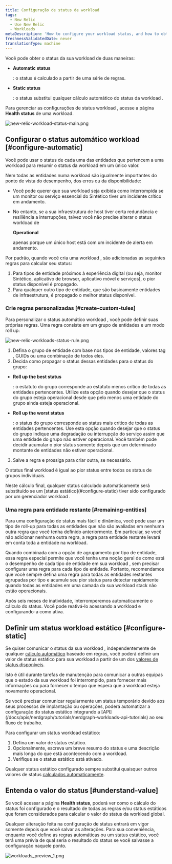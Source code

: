 ```yaml
---
title: Configuração de status de workload
tags:
  - New Relic
  - Use New Relic
  - Workloads
metaDescription: 'How to configure your workload status, and how to obtain the workload status.'
freshnessValidatedDate: never
translationType: machine
---
```





Você pode obter o status da sua workload de duas maneiras:

* <DoNotTranslate>**Automatic status**</DoNotTranslate>

  : o status é calculado a partir de uma série de regras.

* <DoNotTranslate>**Static status**</DoNotTranslate>

  : o status substitui qualquer cálculo automático do status da workload .

Para gerenciar as configurações de status workload , acesse a página <DoNotTranslate>**Health status**</DoNotTranslate> de uma workload.

<img
  title="new-relic-workload-status-main.png"
  alt="new-relic-workload-status-main.png"
  src={solutionsWorkloadStatusMain}
/>

## Configurar o status automático workload [#configure-automatic]

Você pode usar o status de cada uma das entidades que pertencem a uma workload para resumir o status da workload em um único valor.

Nem todas as entidades numa workload são igualmente importantes do ponto de vista do desempenho, dos erros ou da disponibilidade:

* Você pode querer que sua workload seja exibida como interrompida se um monitor ou serviço essencial do Sintético tiver um incidente crítico em andamento.

* No entanto, se a sua infraestrutura de host tiver certa redundância e resiliência a interrupções, talvez você não precise alterar o status workload de

  <DoNotTranslate>**Operational**</DoNotTranslate>

  apenas porque um único host está com um incidente de alerta em andamento.

Por padrão, quando você cria uma workload , são adicionadas as seguintes regras para calcular seu status:

1. Para tipos de entidade próximos à experiência digital (ou seja, monitor Sintético, aplicativo de browser, aplicativo móvel e serviços), o pior status disponível é propagado.
2. Para qualquer outro tipo de entidade, que são basicamente entidades de infraestrutura, é propagado o melhor status disponível.

### Crie regras personalizadas [#create-custom-tules]

Para personalizar o status automático workload , você pode definir suas próprias regras. Uma regra consiste em um grupo de entidades e um modo roll up:

<img
  title="new-relic-workloads-status-rule.png"
  alt="new-relic-workloads-status-rule.png"
  src={solutionsWorkloadStatusRule}
/>

1. Defina o grupo de entidade com base nos tipos de entidade, valores tag , GUIDs ou uma combinação de todos eles.
2. Decida como propagar o status dessas entidades para o status do grupo:

* <DoNotTranslate>**Roll up the best status**</DoNotTranslate>

  : o estatuto do grupo corresponde ao estatuto menos crítico de todas as entidades pertencentes. Utilize esta opção quando desejar que o status do grupo esteja operacional desde que pelo menos uma entidade do grupo ainda esteja operacional.

* <DoNotTranslate>**Roll up the worst status**</DoNotTranslate>

  : o status do grupo corresponde ao status mais crítico de todas as entidades pertencentes. Use esta opção quando desejar que o status do grupo indique uma degradação ou interrupção do serviço assim que uma entidade do grupo não estiver operacional. Você também pode decidir acumular o pior status somente depois que um determinado montante de entidades não estiver operacional.

3. Salve a regra e prossiga para criar outra, se necessário.

O status final workload é igual ao pior status entre todos os status de grupos individuais.

<Callout variant="important">
  Neste cálculo final, qualquer status calculado automaticamente será substituído se um [status estático](#configure-static) tiver sido configurado por um gerenciador workload .
</Callout>

### Uma regra para entidade restante [#remaining-entities]

Para uma configuração de status mais fácil e dinâmica, você pode usar um tipo de roll-up para todas as entidades que não são avaliadas em nenhuma outra regra que você tenha definido anteriormente. Em particular, se você não adicionar nenhuma outra regra, a regra para entidade restante levará em conta toda a entidade na workload.

Quando combinada com a opção de agrupamento por tipo de entidade, essa regra especial permite que você tenha uma noção geral de como está o desempenho de cada tipo de entidade em sua workload , sem precisar configurar uma regra para cada tipo de entidade. Portanto, recomendamos que você sempre defina uma regra para todas as entidades restantes agrupadas por tipo e acumule seu pior status para detectar rapidamente quando todas as entidades em uma camada da sua workload stack não estão operacionais.

<Callout variant="important">
  Após seis meses de inatividade, interromperemos automaticamente o cálculo do status. Você pode reativá-lo acessando a workload e configurando-a como ativa.
</Callout>

## Definir um status workload estático [#configure-static]

Se quiser comunicar o status da sua workload , independentemente de qualquer [cálculo automático](#configure-automatic) baseado em regras, você poderá definir um valor de status estático para sua workload a partir de um dos [valores de status disponíveis](/docs/workload-status#obtain-status).

Isto é útil durante tarefas de manutenção para comunicar a outras equipas que o estado da sua workload foi interrompido, para fornecer mais informações ou para fornecer o tempo que espera que a workload esteja novamente operacional.

<Callout variant="tip">
  Se você precisar comunicar regularmente um status temporário devido aos seus processos de implantação ou operações, poderá automatizar a configuração do status estático integrando a [API](/docs/apis/nerdgraph/tutorials/nerdgraph-workloads-api-tutorials) ao seu fluxo de trabalho.
</Callout>

Para configurar um status workload estático:

1. Defina um valor de status estático.
2. Opcionalmente, escreva um breve resumo do status e uma descrição mais longa do que está acontecendo com a workload.
3. Verifique se o status estático está ativado.

Qualquer status estático configurado sempre substitui quaisquer outros valores de status [calculados automaticamente](#configure-automatic).

## Entenda o valor do status [#understand-value]

Se você acessar a página <DoNotTranslate>**Health status**</DoNotTranslate>, poderá ver como o cálculo do status foi configurado e o resultado de todas as regras e/ou status estáticos que foram considerados para calcular o valor do status da workload global.

Qualquer alteração feita na configuração de status entrará em vigor somente depois que você salvar as alterações. Para sua conveniência, enquanto você define as regras automáticas ou um status estático, você terá uma prévia de qual seria o resultado do status se você salvasse a configuração naquele ponto.

<img
  title="workloads_preview_1.png"
  alt="workloads_preview_1.png"
  src={solutionsWorkloadsPreview}
/>